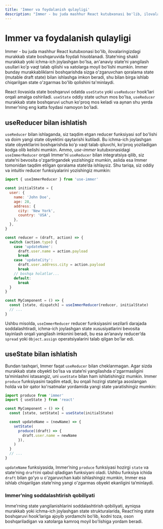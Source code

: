```yaml
---
title: 'Immer va foydalanish qulayligi'
description: "Immer - bu juda mashhur React kutubxonasi bo'lib, ilovalaringizdagi murakkab state boshqaruvida foydali hisoblanadi. State’ning shakli murakkab yoki ichma-ich joylashgan bo'lsa, an'anaviy state’ni yangilash usullari ko'p vaqt talab qilishi va xatolarga moyil bo'lishi mumkin. Immer bunday murakkabliklarni boshqarishda sizga o'zgaruvchan qoralama state (mutable draft state) bilan ishlashga imkon beradi, shu bilan birga ishlab chiqarilgan state o'zgarmas bo'lib qolishini ta'minlaydi"
---
```


# Immer va foydalanish qulayligi

Immer - bu juda mashhur React kutubxonasi bo'lib, ilovalaringizdagi murakkab state boshqaruvida foydali hisoblanadi. State’ning shakli murakkab yoki ichma-ich joylashgan bo'lsa, an'anaviy state’ni yangilash usullari ko'p vaqt talab qilishi va xatolarga moyil bo'lishi mumkin. Immer bunday murakkabliklarni boshqarishda sizga o'zgaruvchan qoralama state (mutable draft state) bilan ishlashga imkon beradi, shu bilan birga ishlab chiqarilgan state o'zgarmas bo'lib qolishini ta'minlaydi.

React ilovasida state boshqaruvi odatda `useState` yoki `useReducer` hook’lari orqali amalga oshiriladi. `useState` oddiy state uchun mos bo'lsa, `useReducer` murakkab state boshqaruvi uchun ko'proq mos keladi va aynan shu yerda Immer’ning eng katta foydasi namoyon bo'ladi.

## useReducer bilan ishlatish

`useReducer` bilan ishlaganda, siz taqdim etgan reducer funksiyasi sof bo'lishi va doim yangi state obyektini qaytarishi kutiladi. Bu ichma-ich joylashgan state obyektlarini boshqarishda ko'p vaqt talab qiluvchi, ko'proq yoziladigan kodga olib kelishi mumkin. Ammo, _use-immer_ kutubxonasidagi `useImmerReducer` orqali Immer’ni `useReducer` bilan integratsiya qilib, siz state’ni bevosita o'zgartirgandek yozishingiz mumkin, aslida esa Immer tomonidan taqdim etilgan qoralama state’da ishlaysiz. Shu tariqa, siz oddiy va intuitiv reducer funksiyalarini yozishingiz mumkin:

```js copy
import { useImmerReducer } from 'use-immer'

const initialState = {
  user: {
    name: 'John Doe',
    age: 28,
    address: {
      city: 'New York',
      country: 'USA',
    },
  },
}

const reducer = (draft, action) => {
  switch (action.type) {
    case 'updateName':
      draft.user.name = action.payload
      break
    case 'updateCity':
      draft.user.address.city = action.payload
      break
    // boshqa holatlar...
    default:
      break
  }
}

const MyComponent = () => {
  const [state, dispatch] = useImmerReducer(reducer, initialState)
  // ...
}
```

Ushbu misolda, `useImmerReducer` reducer funksiyasini sezilarli darajada soddalashtiradi, ichma-ich joylashgan state xususiyatlarini bevosita tayinlash orqali yangilash imkonini beradi, bu esa an’anaviy reducer’da `spread` yoki `Object.assign` operatsiyalarini talab qilgan bo'lar edi.

## useState bilan ishlatish

Bundan tashqari, Immer faqat `useReducer` bilan cheklanmagan. Agar sizda murakkab state obyekti bo'lsa va state’ni yangilashda o'zgarmasligini ta’minlashni istasangiz, uni `useState` bilan ham ishlatishingiz mumkin. Immer `produce` funksiyasini taqdim etadi, bu orqali hozirgi state’ga asoslangan holda va bir qator ko'rsatmalar yordamida yangi state yaratishingiz mumkin:

```js copy
import produce from 'immer'
import { useState } from 'react'

const MyComponent = () => {
  const [state, setState] = useState(initialState)

  const updateName = (newName) => {
    setState(
      produce((draft) => {
        draft.user.name = newName
      }),
    )
  }
  // ...
}
```

`updateName` funksiyasida, Immer’ning `produce` funksiyasi hozirgi `state` va state’ning `draft`ini qabul qiladigan funksiyani oladi. Ushbu funksiya ichida `draft` bilan go'yo u o'zgaruvchan kabi ishlashingiz mumkin, Immer esa ishlab chiqarilgan state’ning yangi o'zgarmas obyekt ekanligini ta’minlaydi.

### Immer’ning soddalashtirish qobiliyati

Imme’rning state yangilanishlarini soddalashtirish qobiliyati, ayniqsa murakkab yoki ichma-ich joylashgan state strukturalarida, React’ning state boshqaruvi hook’lariga ajoyib yordamchi bo'lib, kodni toza, oson boshqariladigan va xatolarga kamroq moyil bo'lishiga yordam beradi.
